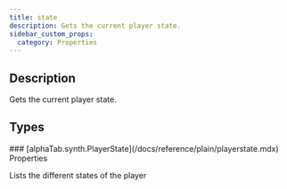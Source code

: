 ```yaml
---
title: state
description: Gets the current player state.
sidebar_custom_props:
  category: Properties
---
```




## Description
Gets the current player state. 

<PropertyDescription />

## Types

<TypeTable>
    <TypeRow type="js" name="alphaTab.synth.PlayerState" />
    <TypeRow type="net" name="AlphaTab.Synth.PlayerState" />
    <TypeRow type="android" name="alphaTab.synth.PlayerState" />
</TypeTable>
### [alphaTab.synth.PlayerState](/docs/reference/plain/playerstate.mdx) Properties

Lists the different states of the player


